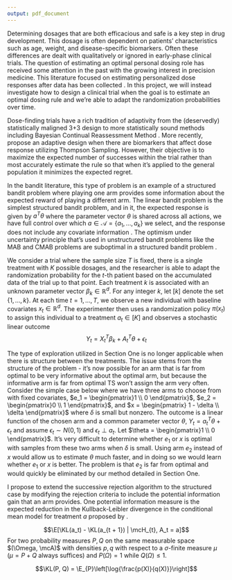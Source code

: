 ```yaml
---
output: pdf_document
---
```



Determining dosages that are both efficacious and safe is a key step in drug development. This dosage is often dependent on patients' characteristics such as age, weight, and disease-specific biomarkers. Often these differences are dealt with qualitatively or ignored in early-phase clinical trials. The question of estimating an optimal personal dosing role has received some attention in the past with the growing interest in precision medicine. This literature focused on estimating personalized dose responses after data has been collected \citep{chen2016personalized, zhu2020kernel, zhou2021parsimonious}. In this project, we will instead investigate how to design a clinical trial when the goal is to estimate an optimal dosing rule and we're able to adapt the randomization probabilities over time. 

\section{Previous work}

Dose-finding trials have a rich tradition of adaptivity from the (deservedly) statistically maligned 3+3 design to more statistically sound methods including Bayesian Continual Reassessment Method \cite{o1990continual, goodman1995some}. More recently, \cite{guo2017bayesian} propose an adaptive design when there are biomarkers that affect dose response utilizing Thompson Sampling. However, their objective is to maximize the expected number of successes within the trial rather than most accurately estimate the rule so that when it's applied to the general population it minimizes the expected regret. 

In the bandit literature, this type of problem is an example of a structured bandit problem where playing one arm provides some information about the expected reward of playing a different arm. The linear bandit problem is the simplest structured bandit problem, and in it, the expected response is given by $a^T \theta$ where the parameter vector $\theta$ is shared across all actions, we have full control over which $a \in \mathcal{A} = \{a_1, \ldots, a_k\}$ we select, and the response does not include any covariate information \cite{xu2018fully}. The optimism under uncertainty principle that's used in unstructured bandit problems like the MAB and CMAB problems are suboptimal in a structured bandit problem \citep{lattimore2017end}.


\section{Problem Definition}

We consider a trial where the sample size $T$ is fixed, there is a single treatment with $K$ possible dosages, and the researcher is able to adapt the randomization probability for the $t$-th patient based on the accumulated data of the trial up to that point. 
 Each treatment $k$ is associated with an unknown parameter vector $\beta_k \in \mathbb{R}^d$. For any integer $k$, let $[k]$ denote the set $\{1, \ldots, k \}$. At each time $t = 1, \ldots, T$, we observe a new individual with baseline covariates $x_t \in \mathbb{R}^d$. The experimenter then uses a randomization policy $\pi(x_t)$ to assign this individual to a treatment $a_t \in [K]$ and observes a stochastic linear outcome
$$Y_{t} = X_t^T \beta_k + A_t^T\theta + \epsilon_{t}$$
\subsection{The Challenge with Structured Exploration}

The type of exploration utilized in Section One is no longer applicable when there is structure between the treatments. The issue stems from the structure of the problem - it's now possible for an arm that is far from optimal to be very informative about the optimal arm, but because the informative arm is far from optimal TS won't assign the arm very often. Consider the simple case below where we have three arms to choose from with fixed covariates, $e_1 = \begin{pmatrix}1 \\ 0 \end{pmatrix}$, $e_2 = \begin{pmatrix}0 \\ 1 \end{pmatrix}$, and $x = \begin{pmatrix} 1 - \delta \\ \delta \end{pmatrix}$ where $\delta$ is small but nonzero. The outcome is a linear function of the chosen arm and a common parameter vector $\theta$, $Y_t = a_t^T \theta + \epsilon_t$ and assume $\epsilon_t \sim N(0, 1)$ and $\epsilon_t \perp a_t$. Let $\theta = \begin{pmatrix}1 \\ 0 \end{pmatrix}$. It's very difficult to determine whether $e_1$ or $x$ is optimal with samples from these two arms when $\delta$ is small. Using arm $e_2$ instead of $x$ would allow us to estimate $\theta$ much faster, and in doing so we would learn whether $e_1$ or $x$ is better. The problem is that $e_2$ is far from optimal and would quickly be eliminated by our method detailed in Section One.

\section{Proposal}

I propose to extend the successive rejection algorithm to the structured case by modifying the rejection criteria to include the potential information gain that an arm provides. One potential information measure is the expected reduction in the Kullback-Leibler divergence in the conditional mean model for treatment $a$ proposed by \citep{russo2014learning}.
 
 $$\E[\KL(a_t) - \KL(a_{t + 1}) | \mcH_{t}, A_t = a]$$
 For two probability measures $P, Q$ on the same measurable space $(\Omega, \mcA)$ with densities $p, q$ with respect to a $\sigma$-finite measure $\mu$ ($\mu = P + Q$ always suffices) and $P(\Omega) = 1$ while $Q(\Omega) \leq 1$.
 
 $$\KL(P, Q) = \E_{P}\left[\log{\frac{p(X)}{q(X)}}\right]$$

